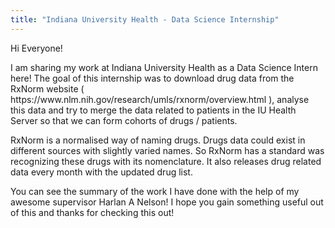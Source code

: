 ```yaml
---
title: "Indiana University Health - Data Science Internship"
---
```


Hi Everyone!

I am sharing my work at Indiana University Health as a Data Science Intern here! The goal of this internship was to download drug data from the RxNorm website ( https://www.nlm.nih.gov/research/umls/rxnorm/overview.html ), analyse this data and try to merge the data related to patients in the IU Health Server so that we can form cohorts of drugs / patients.

RxNorm is a normalised way of naming drugs. Drugs data could exist in different sources with slightly varied names. So RxNorm has a standard was recognizing these drugs with its nomenclature. It also releases drug related data every month with the updated drug list.

You can see the summary of the work I have done with the help of my awesome supervisor Harlan A Nelson! I hope you gain something useful out of this and thanks for checking this out!
